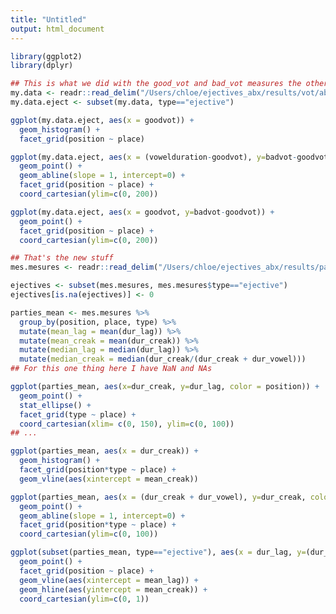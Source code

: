 ```yaml
---
title: "Untitled"
output: html_document
---
```


```r
library(ggplot2)
library(dplyr)
```

```r
## This is what we did with the good_vot and bad_vot measures the other day
my.data <- readr::read_delim("/Users/chloe/ejectives_abx/results/vot/abx.item", " ")
my.data.eject <- subset(my.data, type=="ejective")

ggplot(my.data.eject, aes(x = goodvot)) + 
  geom_histogram() +
  facet_grid(position ~ place) 

ggplot(my.data.eject, aes(x = (vowelduration-goodvot), y=badvot-goodvot, color = vowel)) + 
  geom_point() +
  geom_abline(slope = 1, intercept=0) +
  facet_grid(position ~ place) +
  coord_cartesian(ylim=c(0, 200))

ggplot(my.data.eject, aes(x = goodvot, y=badvot-goodvot)) + 
  geom_point() +
  facet_grid(position ~ place) +
  coord_cartesian(ylim=c(0, 200))
```

```r
## That's the new stuff
mes.mesures <- readr::read_delim("/Users/chloe/ejectives_abx/results/parties_consonne/abx.csv", ",")

ejectives <- subset(mes.mesures, mes.mesures$type=="ejective")
ejectives[is.na(ejectives)] <- 0

parties_mean <- mes.mesures %>%
  group_by(position, place, type) %>%
  mutate(mean_lag = mean(dur_lag)) %>%
  mutate(mean_creak = mean(dur_creak)) %>%
  mutate(median_lag = median(dur_lag)) %>%
  mutate(median_creak = median(dur_creak/(dur_creak + dur_vowel)))
## For this one thing here I have NaN and NAs

ggplot(parties_mean, aes(x=dur_creak, y=dur_lag, color = position)) +
  geom_point() + 
  stat_ellipse() +
  facet_grid(type ~ place) +
  coord_cartesian(xlim= c(0, 150), ylim=c(0, 100))
## ...

ggplot(parties_mean, aes(x = dur_creak)) + 
  geom_histogram() +
  facet_grid(position*type ~ place) +
  geom_vline(aes(xintercept = mean_creak))

ggplot(parties_mean, aes(x = (dur_creak + dur_vowel), y=dur_creak, color = vowel)) + 
  geom_point() +
  geom_abline(slope = 1, intercept=0) +
  facet_grid(position*type ~ place) +
  coord_cartesian(ylim=c(0, 100))

ggplot(subset(parties_mean, type=="ejective"), aes(x = dur_lag, y=(dur_creak/(dur_creak+dur_vowel)), color = (dur_vowel/(dur_lag+dur_creak+dur_vowel)))) + 
  geom_point() +
  facet_grid(position ~ place) +
  geom_vline(aes(xintercept = mean_lag)) +
  geom_hline(aes(yintercept = mean_creak)) +
  coord_cartesian(ylim=c(0, 1))
```
